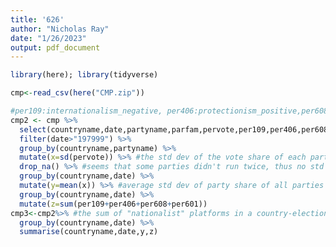 ```yaml
---
title: '626'
author: "Nicholas Ray"
date: "1/26/2023"
output: pdf_document
---
```

```r
library(here); library(tidyverse)
```
```r
cmp<-read_csv(here("CMP.zip"))
```
```r
#per109:internationalism_negative, per406:protectionism_positive,per608:multiculturalism_negative,per601:national_...
cmp2 <- cmp %>%
  select(countryname,date,partyname,parfam,pervote,per109,per406,per608,per601) %>%
  filter(date>"197999") %>%
  group_by(countryname,partyname) %>%
  mutate(x=sd(pervote)) %>% #the std dev of the vote share of each party in a country (over the entire time period)
  drop_na() %>% #seems that some parties didn't run twice, thus no std dev
  group_by(countryname,date) %>%
  mutate(y=mean(x)) %>% #average std dev of party share of all parties in all elections in a country; or use slice_max, where it'd be the highest std dev of vote share for the most volatile party in each country
  group_by(countryname,date) %>%
  mutate(z=sum(per109+per406+per608+per601))
cmp3<-cmp2%>% #the sum of "nationalist" platforms in a country-election
  group_by(countryname,date) %>%
  summarise(countryname,date,y,z)
```